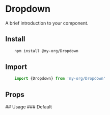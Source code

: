 



<Meta of={DropdownStories} />

# Dropdown

A brief introduction to your component.

## Install
```sh 
    npm install @my-org/Dropdown
```
## Import
```js 
    import {Dropdown} from 'my-org/Dropdown'
```
## Props 
<ArgTypes of={Dropdown} />
## Usage
### Default
<Canvas of={DropdownStories.Default} />

